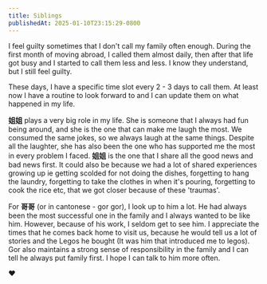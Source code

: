 ```yaml
---
title: Siblings
publishedAt: 2025-01-10T23:15:29-0800
---
```


I feel guilty sometimes that I don't call my family often enough. During the first month of moving abroad, I called them almost daily, then after that life got busy and I started to call them less and less. I know they understand, but I still feel guilty.

These days, I have a specific time slot every 2 - 3 days to call them. At least now I have a routine to look forward to and I can update them on what happened in my life.

**姐姐** plays a very big role in my life. She is someone that I always had fun being around, and she is the one that can make me laugh the most. We consumed the same jokes, so we always laugh at the same things. Despite all the laughter, she has also been the one who has supported me the most in every problem I faced. **姐姐** is the one that I share all the good news and bad news first. It could also be because we had a lot of shared experiences growing up ie getting scolded for not doing the dishes, forgetting to hang the laundry, forgetting to take the clothes in when it's pouring, forgetting to cook the rice etc, that we got closer because of these 'traumas'.

For **哥哥** (or in cantonese - gor gor), I look up to him a lot. He had always been the most successful one in the family and I always wanted to be like him. However, because of his work, I seldom get to see him. I appreciate the times that he comes back home to visit us, because he would tell us a lot of stories and the Legos he bought (It was him that introduced me to legos). Gor also maintains a strong sense of responsibility in the family and I can tell he always put family first. I hope I can talk to him more often.

❤️
